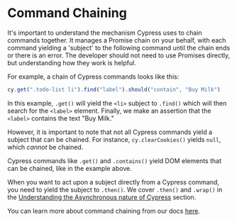 # Command Chaining

It's important to understand the mechanism Cypress uses to chain commands together. It manages a Promise chain on your behalf, with each command yielding a 'subject' to the following command until the chain ends or there is an error. The developer should not need to use Promises directly, but understanding how they work is helpful.

For example, a chain of Cypress commands looks like this:

```js
cy.get(".todo-list li").find("label").should("contain", "Buy Milk")
```

In this example, `.get()` will yield the `<li>` subject to `.find()` which will then search for the `<label>` element. Finally, we make an assertion that the `<label>` contains the text "Buy Milk."

However, it is important to note that not all Cypress commands yield a subject that can be chained. For instance, `cy.clearCookies()` yields `null`, which _cannot_ be chained.

Cypress commands like `.get()` and `.contains()` yield DOM elements that can be chained, like in the example above.

When you want to act upon a subject directly from a Cypress command, you need to yield the subject to `.then()`. We cover `.then()` and `.wrap()` in the [Understanding the Asynchronous nature of Cypress](Understanding%20the%20Asynchronous%20nature%20of%20Cypress%20c7f5d33cfa78414783e241d825fc4a0f.md) section.

You can learn more about command chaining from our docs [here](https://docs.cypress.io/guides/core-concepts/introduction-to-cypress#Chains-of-Commands).
